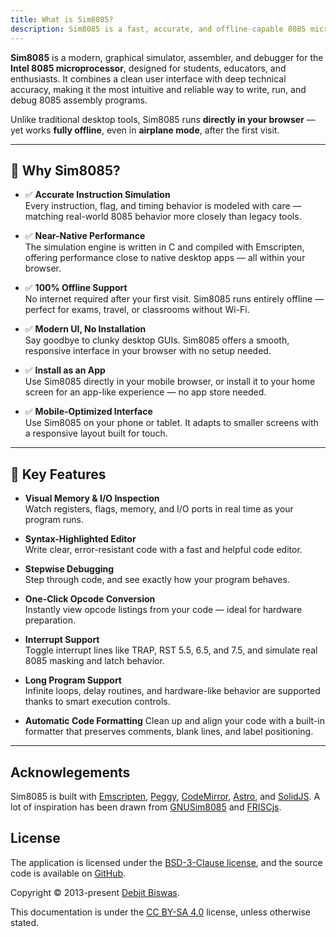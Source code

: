 ```yaml
---
title: What is Sim8085?
description: Sim8085 is a fast, accurate, and offline-capable 8085 microprocessor simulator with full mobile and desktop support — ideal for students, educators, and developers.
---
```


**Sim8085** is a modern, graphical simulator, assembler, and debugger for the **Intel 8085 microprocessor**, designed for students, educators, and enthusiasts. It combines a clean user interface with deep technical accuracy, making it the most intuitive and reliable way to write, run, and debug 8085 assembly programs.

Unlike traditional desktop tools, Sim8085 runs **directly in your browser** — yet works **fully offline**, even in **airplane mode**, after the first visit.

---

## 🔧 Why Sim8085?

- ✅ **Accurate Instruction Simulation**  
  Every instruction, flag, and timing behavior is modeled with care — matching real-world 8085 behavior more closely than legacy tools.

- ✅ **Near-Native Performance**  
  The simulation engine is written in C and compiled with Emscripten, offering performance close to native desktop apps — all within your browser.

- ✅ **100% Offline Support**  
  No internet required after your first visit. Sim8085 runs entirely offline — perfect for exams, travel, or classrooms without Wi-Fi.

- ✅ **Modern UI, No Installation**  
  Say goodbye to clunky desktop GUIs. Sim8085 offers a smooth, responsive interface in your browser with no setup needed.

- ✅ **Install as an App**  
  Use Sim8085 directly in your mobile browser, or install it to your home screen for an app-like experience — no app store needed.

- ✅ **Mobile-Optimized Interface**  
  Use Sim8085 on your phone or tablet. It adapts to smaller screens with a responsive layout built for touch.

---

## 🚀 Key Features

- **Visual Memory & I/O Inspection**  
  Watch registers, flags, memory, and I/O ports in real time as your program runs.

- **Syntax-Highlighted Editor**  
  Write clear, error-resistant code with a fast and helpful code editor.

- **Stepwise Debugging**  
  Step through code, and see exactly how your program behaves.

- **One-Click Opcode Conversion**  
  Instantly view opcode listings from your code — ideal for hardware preparation.

- **Interrupt Support**  
  Toggle interrupt lines like TRAP, RST 5.5, 6.5, and 7.5, and simulate real 8085 masking and latch behavior.

- **Long Program Support**  
  Infinite loops, delay routines, and hardware-like behavior are supported thanks to smart execution controls.

- **Automatic Code Formatting**
  Clean up and align your code with a built-in formatter that preserves comments, blank lines, and label positioning.

---

## Acknowlegements

Sim8085 is built with [Emscripten](https://kripken.github.io/emscripten-site/),
[Peggy](https://peggyjs.org/), [CodeMirror](https://codemirror.net/), [Astro](https://astro.build/), and
[SolidJS](https://www.solidjs.com/). A lot of inspiration has been drawn from
[GNUSim8085](https://gnusim8085.github.io/) and
[FRISCjs](http://ivanzuzak.info/FRISCjs/webapp/).

## License

The application is licensed under the [BSD-3-Clause license](https://github.com/debjitbis08/sim8085/blob/master/LICENSE), and the
source code is available on [GitHub](https://github.com/debjitbis08/sim8085).

Copyright © 2013-present [Debjit Biswas](https://www.debjitbiswas.com).

This documentation is under the [CC BY-SA 4.0](https://creativecommons.org/licenses/by-sa/4.0/) license, unless otherwise stated.
